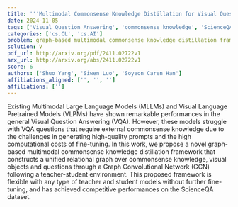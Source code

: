 ```yaml
---
title: '''Multimodal Commonsense Knowledge Distillation for Visual Question Answering'''
date: 2024-11-05
tags: ['Visual Question Answering', 'commonsense knowledge', 'ScienceQA dataset', 'Multimodal Large Language Models', 'teacher-student environment', 'Graph Convolutional Network', 'Visual Language Pretrained Models', 'knowledge distillation']
categories: ['cs.CL', 'cs.AI']
problem: graph-based multimodal commonsense knowledge distillation framework
solution: V
pdf_url: http://arxiv.org/pdf/2411.02722v1
arx_url: http://arxiv.org/abs/2411.02722v1
score: 6
authors: ['Shuo Yang', 'Siwen Luo', 'Soyeon Caren Han']
affiliations_aligned: ['', '', '']
affiliations: ['']
---
```



Existing Multimodal Large Language Models (MLLMs) and Visual Language Pretrained Models (VLPMs) have shown remarkable performances in the general Visual Question Answering (VQA). However, these models struggle with VQA questions that require external commonsense knowledge due to the challenges in generating high-quality prompts and the high computational costs of fine-tuning. In this work, we propose a novel graph-based multimodal commonsense knowledge distillation framework that constructs a unified relational graph over commonsense knowledge, visual objects and questions through a Graph Convolutional Network (GCN) following a teacher-student environment. This proposed framework is flexible with any type of teacher and student models without further fine-tuning, and has achieved competitive performances on the ScienceQA dataset.